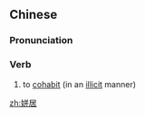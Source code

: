 ==Chinese==
{{zh-forms}}

===Pronunciation===
{{zh-pron
|m=pīnjū
|c=ping1 geoi1
|cat=v
}}

===Verb===
{{zh-verb}}

# {{lb|zh|of a man and a woman}} to [[cohabit]] (in an [[illicit]] manner)

[[zh:姘居]]